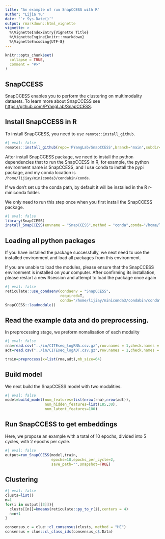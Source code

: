 ```yaml
---
title: "An example of run SnapCCESS with R"
author: "Lijia Yu"
date: "`r Sys.Date()`"
output: rmarkdown::html_vignette
vignette: >
  %\VignetteIndexEntry{Vignette Title}
  %\VignetteEngine{knitr::rmarkdown}
  %\VignetteEncoding{UTF-8}
---
```


```r
knitr::opts_chunk$set(
  collapse = TRUE,
  comment = "#>"
)
```


## SnapCCESS

SnapCCESS enables you to perform the clustering on multimodality datasets. To learn more about SnapCCESS see [https://github.com/PYangLab/SnapCCESS](https://github.com/PYangLab/SnapCCESS){.uri}.

## Install SnapCCESS in R

To install SnapCCESS, you need to use `remote::install_github`.

```r
#| eval: false
remotes::install_github(repo='PYangLab/SnapCCESS',branch='main',subdir='snapccess-r/SnapCCESS')
```

After install SnapCCESS package, we need to install the python dependencies that to run the SnapCCESS in R, for example, the python environment name is SnapCCESS, and I use conda to install the pypi package, and my conda location is `/home/lijiay/miniconda3/condabin/conda`. 

If we don't set up the conda path, by default it will be installed in the R r-miniconda folder.

We only need to run this step once when you first install the SnapCCESS package.

```r
#| eval: false
library(SnapCCESS)
install_SnapCCESS(envname = "SnapCCESS",method = "conda",conda="/home/lijiay/miniconda3/condabin/conda")
```


## Loading all python packages

If you have installed the package successfully, we next need to use the installed environment and load all packages from this environment.

If you are unable to load the modules, please ensure that the SnapCCESS environment is installed on your computer. After confirming its installation, please restart a new Rsession and attempt to load the package once again

```r
#| eval: false
reticulate::use_condaenv(condaenv = "SnapCCESS",
                         required=T,
                         conda="/home/lijiay/miniconda3/condabin/conda")
SnapCCESS::loadmodule()
```

## Read the example data and do preprocessing.

In preprocessing stage, we preform nomalisation of each modality
```r
#| eval: false
rna=read.csv("../in/CITEseq_logRNA.csv.gz",row.names = 1,check.names = F)
adt=read.csv("../in/CITEseq_logADT.csv.gz",row.names = 1,check.names = F)

train=preprocess(x=list(rna,adt),mb_size=64)
```


## Build model

We next build the SnapCCESS model with two modalities.

```r
#| eval: false
model=build_model(num_features=list(nrow(rna),nrow(adt)),
                  num_hidden_features=list(185,30),
                  num_latent_features=100)
```


## Run SnapCCESS to get embeddings

Here, we propose an example with a total of 10 epochs, divided into 5 cycles, with 2 epochs per cycle.


```r
#| eval: false
output=run_SnapCCESS(model,train,
                     epochs=10,epochs_per_cycle=2,
                     save_path="",snapshot=TRUE)

```


## Clustering

```r
#| eval: false
clusts=list()
n=1
for(i in output[[3]]){ 
  clusts[[n]]=kmeans(reticulate::py_to_r(i),centers = 4)
  n=n+1
}

consensus_c = clue::cl_consensus(clusts, method = "HE")
consensus = clue::cl_class_ids(consensus_c$.Data)
```